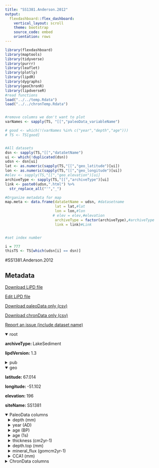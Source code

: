 ```yaml
---
title: "SS1381.Anderson.2012"
output: 
  flexdashboard::flex_dashboard:
    vertical_layout: scroll
    theme: bootstrap
    source_code: embed
    orientation: rows
---
```


```r
library(flexdashboard)
library(maptools)
library(tidyverse)
library(purrr)
library(leaflet)
library(plotly)
library(lipdR)
library(dygraphs)
library(geoChronR)
library(lipdverseR)
#read functions
load("../../temp.Rdata")
load("../../chronTemp.Rdata")


#remove columns we don't want to plot
varNames <- sapply(TS, "[[","paleoData_variableName")

# good <- which(!(varNames %in% c("year","depth","age")))
# TS <- TS[good]


#All datasets
dsn <- sapply(TS,"[[","dataSetName")
ui <- which(!duplicated(dsn))
udsn <- dsn[ui]
lat <- as.numeric(sapply(TS,"[[","geo_latitude")[ui])
lon <- as.numeric(sapply(TS,"[[","geo_longitude")[ui])
#elev <- sapply(TS,"[[","geo_elevation")[ui]
archiveType <- sapply(TS,"[[","archiveType")[ui]
link <- paste0(udsn,".html") %>% 
  str_replace_all("'","_")

#Organize metadata for map
map.meta <- data.frame(dataSetName = udsn, #datasetname
                       lat = lat,#lat
                       lon = lon,#lon
                      # elev = elev,#elevation
                       archiveType = factor(archiveType),#archiveType
                       link = link)#Link


#set index number

i = 777
thisTS <- TS[which(udsn[i] == dsn)]
```
#SS1381.Anderson.2012

Metadata {.sidebar}
-------------------------------------
[Download LiPD file](SS1381.Anderson.2012.lpd)
            

[Edit LiPD file](http://lipd.net/playground?source=http://lipdverse.org/globalHolocene/0_25_5/SS1381.Anderson.2012.lpd)
            

[Download paleoData only (csv)](SS1381.Anderson.2012.csv)
            

[Download chronData only (csv)](SS1381.Anderson.2012-chron.csv)
            

[Report an issue (include dataset name)](https://github.com/nickmckay/LiPDverse/issues)

<details open style="margin-left: 0px">
<summary>root</summary>
<p style="margin-left: 0px"><strong>archiveType: </strong>LakeSediment
<p style="margin-left: 0px"><strong>lipdVersion: </strong>1.3
</details>
<details>
<summary>pub</summary>
<details style="margin-left: 10px">
<summary>pub1</summary>
<p style="margin-left: 10px"><strong>author: </strong>list(list(name = "Anderson, N. J."), list(name = "Liversidge, A. C."), list(name = "McGowan, S."), list(name = "Jones, M. D."))
<p style="margin-left: 10px"><strong>citeKey: </strong>anderson2012lakeandcatchmentresponset
<p style="margin-left: 10px"><strong>journal: </strong>Journal of Paleolimnology
<p style="margin-left: 10px"><strong>volume: </strong>48
<p style="margin-left: 10px"><strong>pages: </strong>209-222
<p style="margin-left: 10px"><strong>title: </strong>Lake and catchment response to Holocene environmental change: spatial variability along a climate gradient in southwest Greenland
</details>
<details style="margin-left: 10px">
<summary>pub2</summary>
<p style="margin-left: 10px"><strong>author: </strong>list(list(name = "NaN"))
<p style="margin-left: 10px"><strong>citeKey: </strong>nan0needsatitle
<p style="margin-left: 10px"><strong>title: </strong>NEEDS A TITLE!
</details>
</details>
<details open style="margin-left: 0px">
<summary>geo</summary>
<p style="margin-left: 0px"><strong>latitude: </strong>67.014
<p style="margin-left: 0px"><strong>longitude: </strong>-51.102
<p style="margin-left: 0px"><strong>elevation: </strong>196
<p style="margin-left: 0px"><strong>siteName: </strong>SS1381
</details>
<details open>
<summary>PaleoData columns</summary>
<details style="margin-left: 10px">
<summary>depth (mm)</summary>
<p style="margin-left: 10px"><strong>TSid: </strong>GH91524643
<p style="margin-left: 10px"><strong>variableName: </strong>depth
<p style="margin-left: 10px"><strong>units: </strong>mm
<p style="margin-left: 10px"><strong>useInGlobalTemperatureAnalysis: </strong>FALSE
</details>
<details style="margin-left: 10px">
<summary>year (AD)</summary>
<p style="margin-left: 10px"><strong>TSid: </strong>PYTRP9FYQUJ
<p style="margin-left: 10px"><strong>variableName: </strong>year
<p style="margin-left: 10px"><strong>units: </strong>AD
<p style="margin-left: 10px"><strong>description: </strong>Year AD
</details>
<details style="margin-left: 10px">
<summary>age (BP)</summary>
<p style="margin-left: 10px"><strong>TSid: </strong>PYTYDYZ01V0
<p style="margin-left: 10px"><strong>variableName: </strong>age
<p style="margin-left: 10px"><strong>units: </strong>BP
<p style="margin-left: 10px"><strong>description: </strong>Years before present (1950) BP
</details>
<details style="margin-left: 10px">
<summary>age (1s)</summary>
<p style="margin-left: 10px"><strong>TSid: </strong>LPD6493a31e
<p style="margin-left: 10px"><strong>variableName: </strong>age
<p style="margin-left: 10px"><strong>units: </strong>1s
<p style="margin-left: 10px"><strong>useInGlobalTemperatureAnalysis: </strong>FALSE
</details>
<details style="margin-left: 10px">
<summary>thickness (cm2yr-1)</summary>
<p style="margin-left: 10px"><strong>TSid: </strong>LPD1498ea89
<p style="margin-left: 10px"><strong>variableName: </strong>thickness
<p style="margin-left: 10px"><strong>units: </strong>cm2yr-1
<p style="margin-left: 10px"><strong>useInGlobalTemperatureAnalysis: </strong>TRUE
<details>
<summary>interpretation</summary>
<details style="margin-left: 20px">
<summary>1</summary>
<p style="margin-left: 20px"><strong>direction: </strong>positive
<p style="margin-left: 20px"><strong>interpDirection: </strong>positive
<p style="margin-left: 20px"><strong>scope: </strong>climate
<p style="margin-left: 20px"><strong>seasonality: </strong>1 2 3 4 5 6 7 8 9 10 11 12
<p style="margin-left: 20px"><strong>variable: </strong>M
<p style="margin-left: 20px"><strong>variableDetail: </strong>eff
</details>
</details>
</details>
<details style="margin-left: 10px">
<summary>depth.top (mm)</summary>
<p style="margin-left: 10px"><strong>TSid: </strong>LPD2c0e65f5
<p style="margin-left: 10px"><strong>variableName: </strong>depth.top
<p style="margin-left: 10px"><strong>units: </strong>mm
<p style="margin-left: 10px"><strong>useInGlobalTemperatureAnalysis: </strong>FALSE
</details>
<details style="margin-left: 10px">
<summary>mineral_flux (gomcm2yr-1)</summary>
<p style="margin-left: 10px"><strong>TSid: </strong>LPDf41c0fcf
<p style="margin-left: 10px"><strong>variableName: </strong>mineral_flux
<p style="margin-left: 10px"><strong>units: </strong>gomcm2yr-1
<p style="margin-left: 10px"><strong>useInGlobalTemperatureAnalysis: </strong>FALSE
</details>
<details style="margin-left: 10px">
<summary>CCA1 (mm)</summary>
<p style="margin-left: 10px"><strong>TSid: </strong>LPD10b51e01
<p style="margin-left: 10px"><strong>variableName: </strong>CCA1
<p style="margin-left: 10px"><strong>units: </strong>mm
<p style="margin-left: 10px"><strong>useInGlobalTemperatureAnalysis: </strong>FALSE
</details>
<details>
<summary>ChronData columns</summary>
<details style="margin-left: 10px">
<summary>depth (mm)</summary>
<p style="margin-left: 10px"><strong>TSid: </strong>PYT57S8T152
<p style="margin-left: 10px"><strong>variableName: </strong>depth
<p style="margin-left: 10px"><strong>units: </strong>mm
</details>
<details style="margin-left: 10px">
<summary>age (bp)</summary>
<p style="margin-left: 10px"><strong>TSid: </strong>PYTCEYV23LY
<p style="margin-left: 10px"><strong>variableName: </strong>age
<p style="margin-left: 10px"><strong>units: </strong>bp
</details>
<details style="margin-left: 10px">
<summary>d13C (vpdb)</summary>
<p style="margin-left: 10px"><strong>TSid: </strong>PYTDHPHP0NM
<p style="margin-left: 10px"><strong>variableName: </strong>d13C
<p style="margin-left: 10px"><strong>units: </strong>vpdb
</details>
<details style="margin-left: 10px">
<summary>lab_id ()</summary>
<p style="margin-left: 10px"><strong>TSid: </strong>PYTBWFHRNMM
<p style="margin-left: 10px"><strong>variableName: </strong>lab_id
</details>
<details style="margin-left: 10px">
<summary>age14C_orig (bp)</summary>
<p style="margin-left: 10px"><strong>TSid: </strong>PYTT2IM6M80
<p style="margin-left: 10px"><strong>variableName: </strong>age14C_orig
<p style="margin-left: 10px"><strong>units: </strong>bp
</details>
<details style="margin-left: 10px">
<summary>age_error (1_s)</summary>
<p style="margin-left: 10px"><strong>TSid: </strong>PYTXF7U8NDG
<p style="margin-left: 10px"><strong>variableName: </strong>age_error
<p style="margin-left: 10px"><strong>units: </strong>1_s
</details>
<details style="margin-left: 10px">
<summary>age14C (bp)</summary>
<p style="margin-left: 10px"><strong>TSid: </strong>PYT1DOSIMJI
<p style="margin-left: 10px"><strong>variableName: </strong>age14C
<p style="margin-left: 10px"><strong>units: </strong>bp
</details>
<details style="margin-left: 10px">
<summary>cal_age_error (2s)</summary>
<p style="margin-left: 10px"><strong>TSid: </strong>PYTYJYIFFBA
<p style="margin-left: 10px"><strong>variableName: </strong>cal_age_error
<p style="margin-left: 10px"><strong>units: </strong>2s
</details>
<details style="margin-left: 10px">
<summary>age_type ()</summary>
<p style="margin-left: 10px"><strong>TSid: </strong>PYT3N03XJFU
<p style="margin-left: 10px"><strong>variableName: </strong>age_type
</details>

Row {.tabset .tabset-fade}
-----------------------------------------------------------------------

### Sitemap

```r
  map.meta.split <- split(map.meta, map.meta$archiveType)


factpal <- colorFactor("Paired",map.meta$archiveType)
buff <- 15
l <- leaflet() %>% 
  addTiles() %>% 
  fitBounds(map.meta$lon[i]-buff,map.meta$lat[i]-buff,map.meta$lon[i]+buff,map.meta$lat[i]+buff)
  

  
  
names(map.meta.split) %>%
  purrr::walk( function(df) {
    l <<- l %>%
      addMarkers(data=map.meta.split[[df]],
                 lng=~lon, lat=~lat,
                 label=~as.character(archiveType),
                 popup=~paste(str_c('Dataset: <a href="',link,'">',dataSetName,'</a>'),
                                 # str_c("Elevation: ",elev),
                                  str_c("Archive Type: ",archiveType),
                                  sep = "<br>"),
                 group = df,
                 clusterOptions = markerClusterOptions(removeOutsideVisibleBounds = F),
                 labelOptions = labelOptions(noHide = F,
                                             direction = 'auto'))
  })

l %>%
  addLayersControl(position = "bottomleft",
    overlayGroups = names(map.meta.split),
    options = layersControlOptions(collapsed = FALSE,
                                   opacity = 0.8)
  )
```

### Search the LiPDverse (Beta! doesn't work well yet)
```r
#Add google search bar
htmltools::includeHTML("../../googleSearchChunk.html")
```


Row {.tabset .tabset-fade}
-----------------------------------------------------------------------

### thickness (cm2yr-1)
```r
plotCol(thisTS,ind = 7)
```

### depth.top (mm)
```r
plotCol(thisTS,ind = 4)
```

### mineral_flux (gomcm2yr-1)
```r
plotCol(thisTS,ind = 6)
```

### CCA1 (mm)
```r
plotCol(thisTS,ind = 8)
```

Row {.tabset .tabset-fade}
-----------------------------------------------------------------------

### depth (mm)
```r
plotCol(chronTS,ind = 1)
```

### age (bp)
```r
plotCol(chronTS,ind = 7)
```

### d13C (vpdb)
```r
plotCol(chronTS,ind = 2)
```

### lab_id ()
```r
plotCol(chronTS,ind = 3)
```

### age14C_orig (bp)
```r
plotCol(chronTS,ind = 4)
```

### age_error (1_s)
```r
plotCol(chronTS,ind = 5)
```

### age14C (bp)
```r
plotCol(chronTS,ind = 6)
```

### cal_age_error (2s)
```r
plotCol(chronTS,ind = 8)
```

### age_type ()
```r
plotCol(chronTS,ind = 9)
```

